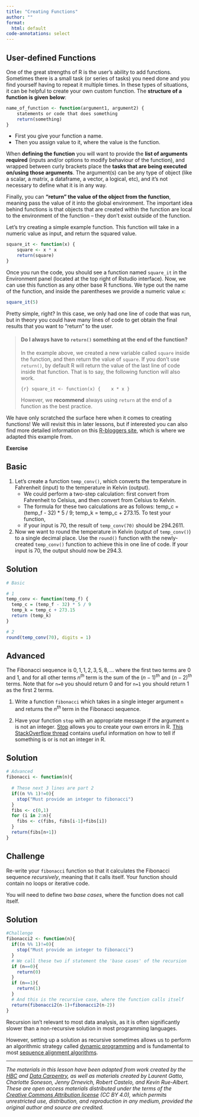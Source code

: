 ```yaml
---
title: "Creating Functions"
author: ""
format: 
  html: default
code-annotations: select
---
```


## User-defined Functions

One of the great strengths of R is the user's ability to add functions. Sometimes there is a small task (or series of tasks) you need done and you find yourself having to repeat it multiple times. In these types of situations, it can be helpful to create your own custom function. The **structure of a function is given below**:

``` r
name_of_function <- function(argument1, argument2) {
    statements or code that does something
    return(something)
}
```

-   First you give your function a name.
-   Then you assign value to it, where the value is the function.

When **defining the function** you will want to provide the **list of arguments required** (inputs and/or options to modify behaviour of the function), and wrapped between curly brackets place the **tasks that are being executed on/using those arguments**. The argument(s) can be any type of object (like a scalar, a matrix, a dataframe, a vector, a logical, etc), and it's not necessary to define what it is in any way.

Finally, you can **"return" the value of the object from the function**, meaning pass the value of it into the global environment. The important idea behind functions is that objects that are created within the function are local to the environment of the function -- they don't exist outside of the function.

Let's try creating a simple example function. This function will take in a numeric value as input, and return the squared value.

```r
square_it <- function(x) {
    square <- x * x
    return(square)
}
```

Once you run the code, you should see a function named `square_it` in the Environment panel (located at the top right of Rstudio interface). Now, we can use this function as any other base R functions. We type out the name of the function, and inside the parentheses we provide a numeric value `x`:

```r
square_it(5)
```

Pretty simple, right? In this case, we only had one line of code that was run, but in theory you could have many lines of code to get obtain the final results that you want to "return" to the user.

> #### Do I always have to `return()` something at the end of the function?
>
> In the example above, we created a new variable called `square` inside the function, and then return the value of `square`. If you don't use `return()`, by default R will return the value of the last line of code inside that function. That is to say, the following function will also work.
>
> ```{r}
> square_it <- function(x) {
>    x * x
> }
> ```
>
> However, we **recommend** always using `return` at the end of a function as the best practice.

We have only scratched the surface here when it comes to creating functions! We will revisit this in later lessons, but if interested you can also find more detailed information on this [R-bloggers site](https://www.r-bloggers.com/how-to-write-and-debug-an-r-function/), which is where we adapted this example from.

**Exercise**

::: {.callout-note appearance="simple" icon="false"}
## Basic

1.  Let's create a function `temp_conv()`, which converts the temperature in Fahrenheit (input) to the temperature in Kelvin (output).
    -   We could perform a two-step calculation: first convert from Fahrenheit to Celsius, and then convert from Celsius to Kelvin.
    -   The formula for these two calculations are as follows: temp_c = (temp_f - 32) \* 5 / 9; temp_k = temp_c + 273.15. To test your function,
    -   if your input is 70, the result of `temp_conv(70)` should be 294.2611.
2.  Now we want to round the temperature in Kelvin (output of `temp_conv()`) to a single decimal place. Use the `round()` function with the newly-created `temp_conv()` function to achieve this in one line of code. If your input is 70, the output should now be 294.3.
:::

::: {.callout-tip icon="false" collapse="true"}
## Solution

```r
# Basic

# 1
temp_conv <- function(temp_f) {
  temp_c = (temp_f - 32) * 5 / 9
  temp_k = temp_c + 273.15
  return (temp_k)
}

# 2
round(temp_conv(70), digits = 1)
```
:::


::: {.callout-caution appearance="simple" icon="false"}
## Advanced

The Fibonacci sequence is $0, 1, 1, 2, 3, 5, 8, ...$ where the first two terms are 0 and 1, and for all other terms $n^{th}$ term is the sum of the $(n-1)^{th}$ and $(n-2)^{th}$ terms. Note that for `n=0` you should return 0 and for `n=1` you should return 1 as the first 2 terms. 

1.  Write a function `fibonacci` which takes in a single integer argument `n` and returns the $n^{th}$ term in the Fibonacci sequence.

2.  Have your function `stop` with an appropriate message if the argument `n` is not an integer. [Stop](https://www.rdocumentation.org/packages/base/versions/3.6.2/topics/stop) allows you to create your own errors in R. [This StackOverflow thread](https://stackoverflow.com/questions/3476782/check-if-the-number-is-integer) contains useful information on how to tell if something is or is not an integer in R.
:::

::: {.callout-tip icon="false" collapse="true"}
## Solution

```r
# Advanced
fibonacci <- function(n){
  
  # These next 3 lines are part 2
  if((n %% 1)!=0){
    stop("Must provide an integer to fibonacci")
  }
  fibs <- c(0,1)
  for (i in 2:n){
    fibs <- c(fibs, fibs[i-1]+fibs[i])
  }
  return(fibs[n+1])
}
```
:::


::: {.callout-important appearance="simple" icon="false"}
## Challenge

Re-write your `fibonacci` function so that it calculates the Fibonacci sequence *recursively*, meaning that it calls itself. Your function should contain no loops or iterative code.

You will need to define two *base cases*, where the function does not call itself.
:::

::: {.callout-tip icon="false" collapse="true"}
## Solution

```r
#Challenge
fibonacci2 <- function(n){
  if((n %% 1)!=0){
    stop("Must provide an integer to fibonacci")
  }
  # We call these two if statement the 'base cases' of the recursion
  if (n==0){
    return(0)
  }
  if (n==1){
    return(1)
  }
  # And this is the recursive case, where the function calls itself
  return(fibonacci2(n-1)+fibonacci2(n-2))
}
```
Recursion isn't relevant to most data analysis, as it is often significantly slower than a non-recursive solution in most programming languages. 

However, setting up a solution as recursive sometimes allows us to perform an algorithmic strategy called [dynamic programming](https://en.wikipedia.org/wiki/Dynamic_programming) and is fundamental to most [sequence alignment algorithms](https://open.oregonstate.education/appliedbioinformatics/chapter/chapter-3/).
:::

------------------------------------------------------------------------

*The materials in this lesson have been adapted from work created by the [HBC](http://bioinformatics.sph.harvard.edu/) and [Data Carpentry](http://datacarpentry.org/), as well as materials created by Laurent Gatto, Charlotte Soneson, Jenny Drnevich, Robert Castelo, and Kevin Rue-Albert. These are open access materials distributed under the terms of the [Creative Commons Attribution license](https://creativecommons.org/licenses/by/4.0/) (CC BY 4.0), which permits unrestricted use, distribution, and reproduction in any medium, provided the original author and source are credited.*